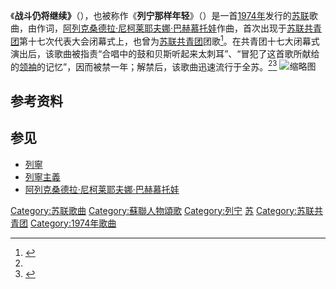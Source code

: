 {{Infobox Song
| Name           = 战斗仍将继续
| original_name  = И вновь продолжается бой
| Released       = [[1974年|1974年]]
| composer      = [[巴赫慕托娃|巴赫慕托娃]]
| lyricist      = {{link-ru|尼古拉·多布隆拉沃夫|Добронравов, Николай Николаевич}}
}}
《'''战斗仍将继续》'''（{{lang-ru|И вновь продолжается бой}}），也被称作《'''列宁那样年轻'''》（{{lang-ru|И Ленин такой молодой}}）是一首[[1974年|1974年]]发行的[[苏联|苏联]]歌曲，由{{link-ru|尼古拉·多布隆拉沃夫|Добронравов, Николай Николаевич}}作词，[[阿列克桑德拉·尼柯莱耶夫娜·巴赫慕托娃|阿列克桑德拉·尼柯莱耶夫娜·巴赫慕托娃]]作曲，首次出现于[[苏联共青团|苏联共青团]]第十七次代表大会闭幕式上，也曾为[[苏联共青团|苏联共青团]]团歌<ref name=":0">{{cite web|title=Рок Пахмутовой|url=http://www.rg.ru/2009/10/29/pahmutova.html|accessdate=2019-12-12|author=Andrei Vasyanin|date=2009-10-29|publisher=俄罗斯报|language=ru|archive-url=https://web.archive.org/web/20180820172908/https://rg.ru/2009/10/29/pahmutova.html|archive-date=2018-08-20|dead-url=no}}</ref>。在共青团十七大闭幕式演出后，该歌曲被指责“合唱中的鼓和贝斯听起来太刺耳”、“冒犯了这首歌所献给的[[弗拉基米尔·列宁|领袖]]的记忆”，因而被禁一年；解禁后，该歌曲迅速流行于全苏。<ref name=":0" /><ref name="Liberation">{{cite web|title=Music, not muddle: Re-examining Soviet sounds and the socialist project|url=https://liberationschool.org/re-examining-soviet-music-and-socialism/|accessdate=2022-01-15|date=2020-09-08|website=Liberation School|language=en|last1=Leininger|first1=Noah|archive-date=2022-01-20|archive-url=https://web.archive.org/web/20220120054110/https://www.liberationschool.org/re-examining-soviet-music-and-socialism/|dead-url=no}}</ref>
[[File:RIAN_archive_574669_50th_YCL_jubilee.jpg|缩略图]]

==参考资料==
{{reflist}}
==参见 ==
*[[列寧|列寧]]
*[[列寧主義|列寧主義]]
*[[阿列克桑德拉·尼柯莱耶夫娜·巴赫慕托娃|阿列克桑德拉·尼柯莱耶夫娜·巴赫慕托娃]]
[[Category:苏联歌曲|Category:苏联歌曲]]
[[Category:蘇聯人物頌歌|Category:蘇聯人物頌歌]]
[[Category:列宁|Category:列宁]]
[[Category:组织机构歌曲|苏]]
[[Category:苏联共青团|Category:苏联共青团]]
[[Category:1974年歌曲|Category:1974年歌曲]]